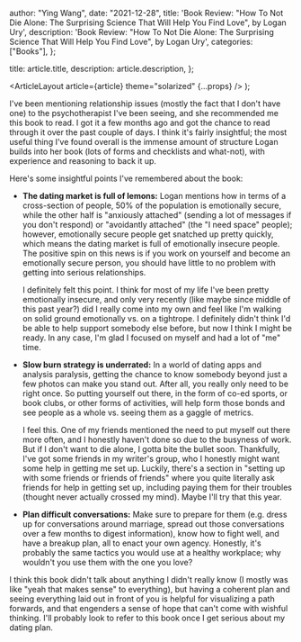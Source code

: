 
  author: "Ying Wang",
  date: "2021-12-28",
  title:
    'Book Review: "How To Not Die Alone: The Surprising Science That Will Help You Find Love", by Logan Ury',
  description:
    'Book Review: "How To Not Die Alone: The Surprising Science That Will Help You Find Love", by Logan Ury',
  categories: ["Books"],
};

  title: article.title,
  description: article.description,
};

  <ArticleLayout article={article} theme="solarized" {...props} />
);

I've been mentioning relationship issues (mostly the fact that I don't have one)
to the psychotherapist I've been seeing, and she recommended me this book to
read. I got it a few months ago and got the chance to read through it over the
past couple of days. I think it's fairly insightful; the most useful thing I've
found overall is the immense amount of structure Logan builds into her book
(lots of forms and checklists and what-not), with experience and reasoning to
back it up.

Here's some insightful points I've remembered about the book:

- **The dating market is full of lemons:** Logan mentions how in terms of a
  cross-section of people, 50% of the population is emotionally secure, while
  the other half is "anxiously attached" (sending a lot of messages if you don't
  respond) or "avoidantly attached" (the "I need space" people); however,
  emotionally secure people get snatched up pretty quickly, which means the
  dating market is full of emotionally insecure people. The positive spin on
  this news is if you work on yourself and become an emotionally secure person,
  you should have little to no problem with getting into serious relationships.

  I definitely felt this point. I think for most of my life I've been pretty
  emotionally insecure, and only very recently (like maybe since middle of this
  past year?) did I really come into my own and feel like I'm walking on solid
  ground emotionally vs. on a tightrope. I definitely didn't think I'd be able
  to help support somebody else before, but now I think I might be ready. In any
  case, I'm glad I focused on myself and had a lot of "me" time.

- **Slow burn strategy is underrated:** In a world of dating apps and analysis
  paralysis, getting the chance to know somebody beyond just a few photos can
  make you stand out. After all, you really only need to be right once. So
  putting yourself out there, in the form of co-ed sports, or book clubs, or
  other forms of activities, will help form those bonds and see people as a
  whole vs. seeing them as a gaggle of metrics.

  I feel this. One of my friends mentioned the need to put myself out there more
  often, and I honestly haven't done so due to the busyness of work. But if I
  don't want to die alone, I gotta bite the bullet soon. Thankfully, I've got
  some friends in my writer's group, who I honestly might want some help in
  getting me set up. Luckily, there's a section in "setting up with some
  friends or friends of friends" where you quite literally ask friends for help
  in getting set up, including paying them for their troubles (thought never
  actually crossed my mind). Maybe I'll try that this year.

- **Plan difficult conversations:** Make sure to prepare for them (e.g. dress up
  for conversations around marriage, spread out those conversations over a few
  months to digest information), know how to fight well, and have a breakup
  plan, all to enact your own agency. Honestly, it's probably the same tactics
  you would use at a healthy workplace; why wouldn't you use them with the one
  you love?

I think this book didn't talk about anything I didn't really know (I mostly was
like "yeah that makes sense" to everything), but having a coherent plan and
seeing everything laid out in front of you is helpful for visualizing a path
forwards, and that engenders a sense of hope that can't come with wishful
thinking. I'll probably look to refer to this book once I get serious about my
dating plan.
